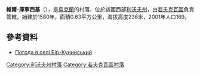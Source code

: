 {{coord|50|5|33|N|23|50|10|E|scale:100000|display=title}}

'''維爾-庫寧西基'''（{{lang-uk|Бір-Кунинський}}），是[[烏克蘭|烏克蘭]]的村落，位於該國西部[[利沃夫州|利沃夫州]]，由[[若夫克瓦區|若夫克瓦區]]負責管轄，始建於1580年，面積0.63平方公里，海拔高度236米，2001年人口169。

==參考資料==
* [http://weather.in.ua/ua/l'vovskaja/1412 Погода в селі Бір-Кунинський]

{{DEFAULTSORT:Бір-Кунинський}}
[[Category:利沃夫州村落|Category:利沃夫州村落]]
[[Category:若夫克瓦區村落|Category:若夫克瓦區村落]]


{{Lviv-geo-stub}}